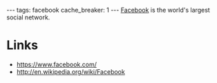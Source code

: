 ---
tags: facebook
cache_breaker: 1
---
[[Facebook]] is the world's largest social network.

= Links =

* https://www.facebook.com/
* http://en.wikipedia.org/wiki/Facebook
